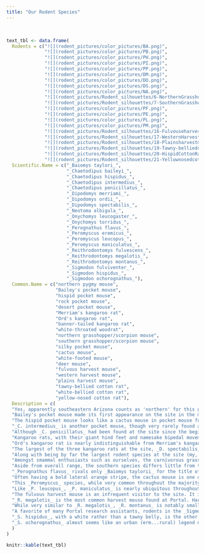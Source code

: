 ```yaml
---
title: "Our Rodent Species"
---
```

<br>

```r

text_tbl <- data.frame(
  Rodents = c("![](rodent_pictures/color_pictures/BA.png)",
              "![](rodent_pictures/color_pictures/PB.png)",
              "![](rodent_pictures/color_pictures/PH.png)",
              "![](rodent_pictures/color_pictures/PI.png)",
              "![](rodent_pictures/color_pictures/PP.png)",
              "![](rodent_pictures/color_pictures/DM.png)",
              "![](rodent_pictures/color_pictures/DO.png)",
              "![](rodent_pictures/color_pictures/DS.png)",
              "![](rodent_pictures/color_pictures/NA.png)",
              "![](rodent_pictures/Rodent_silhouettes/6-NorthernGrasshoppermouse.png)",
              "![](rodent_pictures/Rodent_silhouettes/7-SouthernGrasshoppermouse.png)",
              "![](rodent_pictures/color_pictures/PF.png)",
              "![](rodent_pictures/color_pictures/PE.png)",
              "![](rodent_pictures/color_pictures/PL.png)",
              "![](rodent_pictures/color_pictures/PM.png)",
              "![](rodent_pictures/Rodent_silhouettes/16-Fulvouseharvestmouse.png)",
              "![](rodent_pictures/Rodent_silhouettes/17-WesternHarvestmouse.png)",
              "![](rodent_pictures/Rodent_silhouettes/18-Plainsharvestmouse.png)",
              "![](rodent_pictures/Rodent_silhouettes/19-Tawny-belliedcottonrat.png)",
              "![](rodent_pictures/Rodent_silhouettes/20-HispidCottonRat.png)",
              "![](rodent_pictures/Rodent_silhouettes/21-Yellownosedcottonrat.png)"), 
  Scientific.Name = c("_Baiomys taylori_", 
                      "_Chaetodipus baileyi_", 
                      "_Chaetodipus hispidus_",
                      "_Chaetodipus intermedius_",
                      "_Chaetodipus penicillatus_",
                      "_Dipodomys merriami_", 
                      "_Dipodomys ordii_", 
                      "_Dipodomys spectabilis_", 
                      "_Neotoma albigula_", 
                      "_Onychomys leucogaster_", 
                      "_Onychomys torridus_",
                      "_Perognathus flavus_",
                      "_Peromyscus eremicus_",
                      "_Peromyscus leucopus_",
                      "_Peromyscus maniculatus_",
                      "_Reithrodontomys fulvescens_",
                      "_Reithrodontomys megalotis_",
                      "_Reithrodontomys montanus_",
                      "_Sigmodon fulviventer_",
                      "_Sigmodon hispidus_",
                      "_Sigmodon ochorognathus_"),
  Common.Name = c("northern pygmy mouse", 
                  "Bailey's pocket mouse",
                  "hispid pocket mouse",
                  "rock pocket mouse",
                  "desert pocket mouse",
                  "Merriam's kangaroo rat", 
                  "Ord's kangaroo rat", 
                  "banner-tailed kangaroo rat", 
                  "white-throated woodrat", 
                  "northern grasshopper/scorpion mouse", 
                  "southern grasshopper/scorpion mouse",
                  "silky pocket mouse",
                  "cactus mouse",
                  "white-footed mouse",
                  "deer mouse",
                  "fulvous harvest mouse",
                  "western harvest mouse",
                  "plains harvest mouse",
                  "tawny-bellied cotton rat",
                  "white-bellied cotton rat",
                  "yellow-nosed cotton rat"),
  Description = c(
  "Yes, apparently southeastern Arizona counts as 'northern' for this genus. One of two competitors for title of 'smallest Portal rodent,' _B. taylori_ is currently an infrequent but welcome visitor to the site. As it is primarily a grassland species, individuals caught on the site rarely stay for long. Interestingly, the roughly 8-gram _B. taylori_ is often found in association with cotton rats (_Sigmodon_), which can weight in excess of 100 grams.", 
  "Bailey's pocket mouse made its first appearance on the site in the mid-1990s. It is essentially a giant version of its congeneric relative, the desert pocket mouse (_C. penicillatus_). While close in size to Merriam's and Ord's kangaroo rats, it is an inferior competitor and, therefore, is found almost solely on kangaroo rat exclosure plots.",
  "The hispid pocket mouse looks like a cactus mouse in pocket mouse form; it's the size of _C. baileyi_ with a beautiful lateral orange stripe. _C. hispidus_ has historically been the least frequently recorded species at the site. In the past few months, however, we've caught one or two each trapping period. Nevertheless, it remains a very transient speices; each individual caught this year has been caught once and then never seen again.",
  "_C. intermedius_ is another pocket mouse, though very rarely found at the site as it prefers rockier habitats; it is very similar to _C. penicillatus_ except in habitat preference.",
  "Although _C. penicillatus_ had been found at the site since the beginning of the study, it didn't become such an important player in the system until the 2000s. Now, this small pocket mouse is one of the main seasonal drivers of total rodent abundance at the site. The population explodes in the summers with known individuals, new adults, and brand new babies alike; they are ubiquitous across the site, regardless of plot type. In the winters, _C. penicillatus_ enters a type of torpor (not quite hibernation), creating a large seasonal fluctuation in abundance.  ",
  "Kangaroo rats, with their giant hind feet and namesake bipedal movement, are some of the most beloved species at the site. Of the three species in the _Dipodomys_ genus, _D. merriami_ is currently the most abundant and, presumably, dominant in the system.",
  "Ord's kangaroo rat is nearly indistinguishable from Merriam's kangaroo rat except for a tiny fifth toe on its hind feet that the Merriams lack. _D. ordii_ can be thought of as _D. merriami's_ kid brother who's always aspiring to be like his brother but can't quite keep up; a grass-loving species, _D. ordii_ is often just trailing _D. merriami_ in abundance.",
  "The largest of the three kangaroo rats at the site, _D. spectabilis_ (fondly referred to as 'spectabs' by those in the know) is known for its striking tail. It has by far the largest feet on the site at a whopping 48 mm average and often weighs in at over 100 grams, nearly twice the size of the other kangaroo rats. Spectabs were once running the show at Portal. As the site became shrubbier, however, the reign of _D. spectabilis_ came to a slow end in the 1990's. Since then, a few individuals have popped up here and there but haven't stuck around, often heading for grassier pastures.",
  "Along with being by far the largest rodent species at the site (my, what big teeth you have...), _Neotoma albigula_ also has a big reputation---roughly 200 grams worth. Woodrats are quite different ecologically from the rest of the species at the site. Unlike the majority of our rodents which are granivorous, _N. albigula_ is primarily a foliovore. (The resident woodrat in our ramada, however, seems to eat just about anything.) Woodrats---also commonly known as packrats---build middens, or large nests, out of sticks and any 'interesting' debris they can get their paws on. While their numbers at the site aren't prolific, research assistants know exactly which kangaroo rat exclosure plots this species tends to inhabit and secretly wish they'd brought leather gloves with them.",
  "Amongst smammal enthusiasts such as ourselves, the carnivorous grasshopper mice (_Onychomys_ genus) are legendary. Their name(s) and [this video](https://www.youtube.com/watch?v=ohd_mSIWTXk) basically say it all. In addition to eating insects and scorpions, they have been known to eat venomous centipedes and even other mice. Both species also have a distinctive high-pitched 'howl' when defending their territory. Mighty though they are, both species, and _O. leucogaster_ in particular, have hilariously short tails. For unknown reasons, the northern grasshopper mouse is less common at the site than the southern.",
  "Aside from overall range, the southern species differs little from the northern (_O. leucogaster_) except for a slightly longer tail and somewhat more elongated appearance. This species is more abundant at the site and can be found in all plot types.",
  "_Perognathus flavus_ rivals only _Baiomys taylorii_ for the title of smallest rodent at our site, weighing between 5 and 10 grams. Tiny, beautiful, and immensely soft, this aptly named silky pocket mouse is a favorite of previous and current research assistants alike. Its relatively low abundance and recent rarity makes it an especially exciting catch.",
  "Often having a bold lateral orange stripe, the cactus mouse is one of the most colorful and striking mice at Portal. It is also the most commonly found _Peromyscus_ species at the site, usually found in kangaroo rat exclosures and incidentally in the full removal plots. Unlike the white-footed mouse and deer mouse, however, it is mainly restricted to the deserts in the American Southwest and northern Mexico.",
  "This _Peromyscus_ species, while very common throughout the majority of the United States, is not all that common at Portal. _Peromyscus_ are good climbers and, therefore, frequently end up in the full rodent exclosure plots.",
  "Like _P. leucopus_, _P. maniculatus_ is nearly ubiquitous throughout the continental United States but is not a particularly common resident at the site. The desert variants of these two species are challenging to distinguish between, adding a fun challenge to trapping.",
  "The fulvous harvest mouse is an infrequent visitor to the site. It is the largest---and the rarest---harvest mouse species found at the site. Like many of the _Reithrodontomys_ caught at the site, it is most often found in kangaroo rat exclosures and full rodent removals.",
  "_R. megalotis_ is the most common harvest mouse found at Portal. Harvest mice abundance tends to remain fairly low throughout the site, though there is sometimes an increase in the winter when the desert pocket mice (_C. penicillatus_) are in torpor.",
  "While very similar to _R. megalotis_, _R. montanus_ is notably smaller than the other harvest mice at the site. It is less commonly found at the site than _R. megalotis_ but plays a similar role ecologically.",
  "A favorite of many Portal research assistants, rodents in the _Sigmodon_ genus are best described as 'squishy like cotton.' Okay, so maybe that's not the most descriptive identifier, but their size and coloration make them an easily identifiable genus. _S. fulviventer_ is one of the two more frequently seen cotton rat species at the site. It is distinguishable by the yellow (rather than white) fur on its belly, as indicated by its descriptive common name. ",
  "_S. hispidus_, with a white rather than a tawny belly, is the other cotton rat species that somewhat frequently has been caught at the site. The _Sigmodons_ seem to come through the site in waves; some years are boom years while others are bust years. What is driving these population cycles? How do _Sigmodons_ move through the regional landscape? We don't know but sure would like to find out.",
  "_S. ochorognathus_ almost seems like an urban (erm...rural) legend nowadays. A few individuals were caught in the 1990s, but none have been seen since."
  )
)

knitr::kable(text_tbl)

```
 